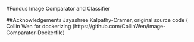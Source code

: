 #Fundus Image Comparator and Classifier

##Acknowledgements
Jayashree Kalpathy-Cramer, original source code (
Collin Wen for dockerizing (https://github.com/CollinWen/Image-Comparator-Dockerfile)
